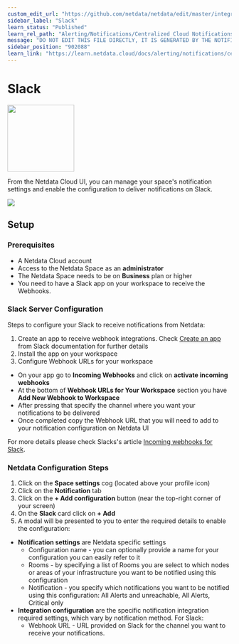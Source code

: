 ```yaml
---
custom_edit_url: "https://github.com/netdata/netdata/edit/master/integrations/cloud-notifications/metadata.yaml"
sidebar_label: "Slack"
learn_status: "Published"
learn_rel_path: "Alerting/Notifications/Centralized Cloud Notifications"
message: "DO NOT EDIT THIS FILE DIRECTLY, IT IS GENERATED BY THE NOTIFICATION'S metadata.yaml FILE"
sidebar_position: "902088"
learn_link: "https://learn.netdata.cloud/docs/alerting/notifications/centralized-cloud-notifications/slack"
---
```



# Slack


<img src="https://netdata.cloud/img/slack.png" width="150"/>


From the Netdata Cloud UI, you can manage your space's notification settings and enable the configuration to deliver notifications on Slack.


<img src="https://img.shields.io/badge/maintained%20by-Netdata-%2300ab44" />

## Setup

### Prerequisites

- A Netdata Cloud account
- Access to the Netdata Space as an **administrator**
- The Netdata Space needs to be on **Business** plan or higher
- You need to have a Slack app on your workspace to receive the Webhooks.

### Slack Server Configuration

Steps to configure your Slack to receive notifications from Netdata:

1. Create an app to receive webhook integrations. Check [Create an app](https://api.slack.com/apps?new_app=1) from Slack documentation for further details
2. Install the app on your workspace
3. Configure Webhook URLs for your workspace
  - On your app go to **Incoming Webhooks** and click on **activate incoming webhooks**
  - At the bottom of **Webhook URLs for Your Workspace** section you have **Add New Webhook to Workspace**
  - After pressing that specify the channel where you want your notifications to be delivered
  - Once completed copy the Webhook URL that you will need to add to your notification configuration on Netdata UI

For more details please check Slacks's article [Incoming webhooks for Slack](https://slack.com/help/articles/115005265063-Incoming-webhooks-for-Slack).

### Netdata Configuration Steps

1. Click on the **Space settings** cog (located above your profile icon)
2. Click on the **Notification** tab
3. Click on the **+ Add configuration** button (near the top-right corner of your screen)
4. On the **Slack** card click on **+ Add**
5. A modal will be presented to you to enter the required details to enable the configuration:
  * **Notification settings** are Netdata specific settings
    - Configuration name - you can optionally provide a name for your configuration you can easily refer to it
    - Rooms - by specifying a list of Rooms you are select to which nodes or areas of your infrastructure you want to be notified using this configuration
    - Notification - you specify which notifications you want to be notified using this configuration: All Alerts and unreachable, All Alerts, Critical only
  * **Integration configuration** are the specific notification integration required settings, which vary by notification method. For Slack:
    - Webhook URL - URL provided on Slack for the channel you want to receive your notifications.


